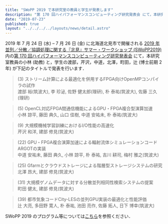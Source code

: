 ```yaml
---
title: "SWoPP 2019 で本研究室の教員と学生が発表します"
description: "第 170 回ハイパフォーマンスコンピューティング研究発表会 にて，本研究室教員の小林 (助教) と，学生の渡部，芹沢，中道，北澤，町田，辻 (博士前期 2 年) が下記のタイトルで発表を行います．"
date: "2019-07-23"
published: true
layout: "../../../../layouts/news/detail.astro"
---
```


2019 年 7 月 24 日 (水) – 7 月 26 日 (金) に北海道北見市で開催される [2019 年並列／分散／協調処理に関する『北見』サマー・ワークショップ (SWoPP2019)](https://sites.google.com/site/swoppweb/swopp2019/) 内の[第 170 回ハイパフォーマンスコンピューティング研究発表会](http://www.ipsj.or.jp/kenkyukai/event/hpc170.html) にて，本研究室教員の小林 (助教) と，学生の渡部，芹沢，中道，北澤，町田，辻 (博士前期 2 年) が下記のタイトルで発表を行います．

> (3) ストリーム計算による最適化を併用するFPGA向けOpenMPコンパイラの試作  
> 渡部 裕(筑波大), 李 珍泌, 佐野 健太郎(理研), 朴 泰祐(筑波大), 佐藤 三久(理研)

> (5) OpenCL対応FPGA間通信機能によるGPU・FPGA複合型演算加速  
> 小林 諒平, 藤田 典久, 山口 佳樹, 中道 安祐未, 朴 泰祐(筑波大)

> (9) 大規模機械学習訓練におけるI/O性能の高速化  
> 芹沢 和洋, 建部 修見(筑波大)

> (22) GPU・FPGA複合演算加速による輻射流体シミュレーションコードARGOTの実装  
> 中道 安祐未, 藤田 典久, 小林 諒平, 朴 泰祐, 吉川 耕司, 梅村 雅之(筑波大)

> (25) Gfarmとクラウドストレージによる階層型ストレージシステムの研究  
> 北澤 昂大, 建部 修見(筑波大)

> (31) 大規模ゲノムデータに対する分散並列相同性検索システムの提案  
> 町田 健太, 建部 修見(筑波大)

> (39) 都市気象コードCity-LESの並列GPU実装の最適化と性能評価  
> 辻 大亮, 多田野 寛人, 朴 泰祐, 池田 亮作, 佐藤 拓人, 日下 博幸(筑波大)

SWoPP 2019 のプログラム等については[こちら](https://swopp.github.io/2019/program/)を参照ください．
